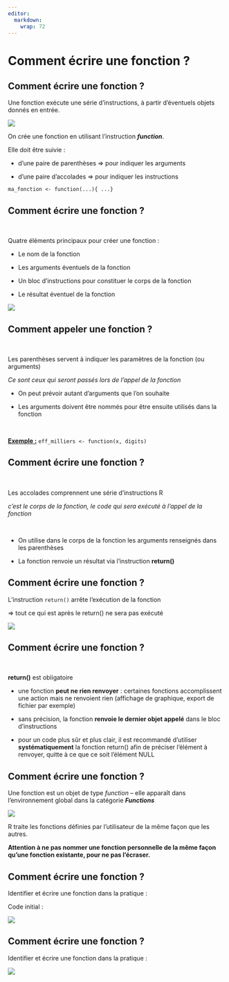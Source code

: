 ```yaml
---
editor: 
  markdown: 
    wrap: 72
---
```


# Comment écrire une fonction ? {.backgroundTitre .unnumbered}

## Comment écrire une fonction ? {.unnumbered}

Une fonction exécute une série d’instructions, à partir d’éventuels
objets donnés en entrée.

![](img/clipboard-function1.png){fig-align="center"}

On crée une fonction en utilisant l’instruction ***function***.

Elle doit être suivie :

-   d’une paire de parenthèses ⇒ pour indiquer les arguments

-   d’une paire d’accolades ⇒ pour indiquer les instructions

`ma_fonction <- function(...){ ...}`

## Comment écrire une fonction ? {.unnumbered}

<br>

Quatre éléments principaux pour créer une fonction :

-   Le nom de la fonction

-   Les arguments éventuels de la fonction

-   Un bloc d’instructions pour constituer le corps de la fonction

-   Le résultat éventuel de la fonction

![](img/clipboard-function2.png){fig-align="center"}

## Comment appeler une fonction ? {.unnumbered}

<br>

[Les parenthèses servent à indiquer les paramètres de la fonction (ou
arguments)]{.Terre_battue1}

*Ce sont ceux qui seront passés lors de l’appel de la fonction*

-   On peut prévoir autant d’arguments que l’on souhaite

-   Les arguments doivent être nommés pour être ensuite utilisés dans
    la fonction

<br>

[**Exemple :**]{.underline} `eff_milliers <- function(x, digits)`

## Comment écrire une fonction ? {.unnumbered}

<br>

Les accolades comprennent une série d’instructions R

*c’est le corps de la fonction, le code qui sera exécuté à l’appel de la fonction*

<br>

- On utilise dans le corps de la fonction les arguments renseignés dans
les parenthèses

- La fonction renvoie un résultat via l’instruction **return()**

## Comment écrire une fonction ? {.unnumbered}

L’instruction `return()` arrête l’exécution de la fonction

⇒ tout ce qui est après le return() ne sera pas exécuté

![](img/clipboard-ecrire5.png)

## Comment écrire une fonction ? {.unnumbered}

<br>

[**return()** est obligatoire]{.red}


-   une fonction **peut ne rien renvoyer** : certaines fonctions
    accomplissent une action mais ne renvoient rien (affichage de
    graphique, export de fichier par exemple)

-   sans précision, la fonction **renvoie le dernier objet appelé** dans
    le bloc d’instructions

-   pour un code plus sûr et plus clair, il est recommandé d'utiliser
    **systématiquement** la fonction return() afin de préciser l'élément
    à renvoyer, quitte à ce que ce soit l’élément NULL

## Comment écrire une fonction ? {.unnumbered}

Une fonction est un objet de type *function* – elle apparaît dans
l’environnement global dans la catégorie ***Functions***

![](img/clipboard-ecrire7.png){fig-align="center"}

R traite les fonctions définies par l’utilisateur de la même façon que
les autres.  


 [**Attention à ne pas nommer une fonction personnelle de la même façon qu’une fonction existante, pour ne pas l’écraser.**]{.red}


## Comment écrire une fonction ? {.unnumbered}

Identifier et écrire une fonction dans la pratique :

Code initial :

![](img/clipboard-ecrire8.png)

## Comment écrire une fonction ? {.unnumbered}

Identifier et écrire une fonction dans la pratique :

![](img/clipboard-ecrire9.png)
